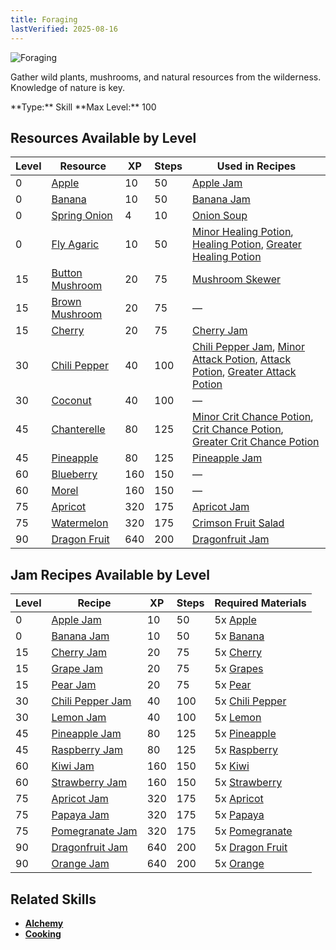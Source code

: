 ```yaml
---
title: Foraging
lastVerified: 2025-08-16
---
```


<div className="flex items-start gap-6 mb-8">
  <div className="flex-shrink-0">
    <img src="/assets/icons/foraging.png" alt="Foraging" className="w-24 h-24 border rounded-lg" />
  </div>
  <div className="flex-1">
    <div className="space-y-2">
      <p className="text-lg text-muted-foreground">Gather wild plants, mushrooms, and natural resources from the wilderness. Knowledge of nature is key.</p>
      <div className="flex flex-wrap gap-4 text-sm">
        <span className="px-2 py-1 bg-green-100 dark:bg-green-900 rounded-md">
          **Type:** Skill
        </span>
        <span className="px-2 py-1 bg-purple-100 dark:bg-purple-900 rounded-md">
          **Max Level:** 100
        </span>
      </div>
    </div>
  </div>
</div>

## Resources Available by Level

| Level | Resource                                                     | XP  | Steps | Used in Recipes |
| ----- | ------------------------------------------------------------ | --- | ----- | --------------- |
| 0     | [Apple](/docs/resources/individual/apple)                   | 10  | 50    | [Apple Jam](/docs/items/individual/apple_jam) |
| 0     | [Banana](/docs/resources/individual/banana)                 | 10  | 50    | [Banana Jam](/docs/items/individual/banana_jam) |
| 0     | [Spring Onion](/docs/resources/individual/spring_onion)     | 4   | 10    | [Onion Soup](/docs/items/individual/onion_soup) |
| 0     | [Fly Agaric](/docs/resources/individual/fly_agaric)         | 10  | 50    | [Minor Healing Potion](/docs/items/individual/minor_healing_potion), [Healing Potion](/docs/items/individual/healingpotion), [Greater Healing Potion](/docs/items/individual/greater_healing_potion) |
| 15    | [Button Mushroom](/docs/resources/individual/button_mushroom) | 20  | 75    | [Mushroom Skewer](/docs/items/individual/mushroom_skewer) |
| 15    | [Brown Mushroom](/docs/resources/individual/brown_mushroom) | 20  | 75    | — |
| 15    | [Cherry](/docs/resources/individual/cherry)                 | 20  | 75    | [Cherry Jam](/docs/items/individual/cherry_jam) |
| 30    | [Chili Pepper](/docs/resources/individual/chili_pepper)     | 40  | 100   | [Chili Pepper Jam](/docs/items/individual/chili_pepper_jam), [Minor Attack Potion](/docs/items/individual/minor_attack_potion), [Attack Potion](/docs/items/individual/attackpotion), [Greater Attack Potion](/docs/items/individual/greater_attack_potion) |
| 30    | [Coconut](/docs/resources/individual/coconut)               | 40  | 100   | — |
| 45    | [Chanterelle](/docs/resources/individual/chanterelle)       | 80  | 125   | [Minor Crit Chance Potion](/docs/items/individual/minor_crit_chance_potion), [Crit Chance Potion](/docs/items/individual/crit_chance_potion), [Greater Crit Chance Potion](/docs/items/individual/greater_crit_chance_potion) |
| 45    | [Pineapple](/docs/resources/individual/pineapple)           | 80  | 125   | [Pineapple Jam](/docs/items/individual/pineapple_jam) |
| 60    | [Blueberry](/docs/resources/individual/blueberry)           | 160 | 150   | — |
| 60    | [Morel](/docs/resources/individual/morel)                   | 160 | 150   | — |
| 75    | [Apricot](/docs/resources/individual/apricot)               | 320 | 175   | [Apricot Jam](/docs/items/individual/apricot_jam) |
| 75    | [Watermelon](/docs/resources/individual/watermelon)         | 320 | 175   | [Crimson Fruit Salad](/docs/items/individual/crimson_fruit_salad) |
| 90    | [Dragon Fruit](/docs/resources/individual/dragon_fruit)    | 640 | 200   | [Dragonfruit Jam](/docs/items/individual/dragonfruit_jam) |

## Jam Recipes Available by Level

| Level | Recipe                                                       | XP  | Steps | Required Materials |
| ----- | ------------------------------------------------------------ | --- | ----- | ------------------ |
| 0     | [Apple Jam](/docs/items/individual/apple_jam)               | 10  | 50    | 5x [Apple](/docs/resources/individual/apple) |
| 0     | [Banana Jam](/docs/items/individual/banana_jam)             | 10  | 50    | 5x [Banana](/docs/resources/individual/banana) |
| 15    | [Cherry Jam](/docs/items/individual/cherry_jam)             | 20  | 75    | 5x [Cherry](/docs/resources/individual/cherry) |
| 15    | [Grape Jam](/docs/items/individual/grape_jam)               | 20  | 75    | 5x [Grapes](/docs/resources/individual/grapes) |
| 15    | [Pear Jam](/docs/items/individual/pear_jam)                 | 20  | 75    | 5x [Pear](/docs/resources/individual/pear) |
| 30    | [Chili Pepper Jam](/docs/items/individual/chili_pepper_jam) | 40  | 100   | 5x [Chili Pepper](/docs/resources/individual/chili_pepper) |
| 30    | [Lemon Jam](/docs/items/individual/lemon_jam)               | 40  | 100   | 5x [Lemon](/docs/resources/individual/lemon) |
| 45    | [Pineapple Jam](/docs/items/individual/pineapple_jam)       | 80  | 125   | 5x [Pineapple](/docs/resources/individual/pineapple) |
| 45    | [Raspberry Jam](/docs/items/individual/raspberry_jam)       | 80  | 125   | 5x [Raspberry](/docs/resources/individual/raspberry) |
| 60    | [Kiwi Jam](/docs/items/individual/kiwi_jam)                 | 160 | 150   | 5x [Kiwi](/docs/resources/individual/kiwi) |
| 60    | [Strawberry Jam](/docs/items/individual/strawberry_jam)     | 160 | 150   | 5x [Strawberry](/docs/resources/individual/strawberry) |
| 75    | [Apricot Jam](/docs/items/individual/apricot_jam)           | 320 | 175   | 5x [Apricot](/docs/resources/individual/apricot) |
| 75    | [Papaya Jam](/docs/items/individual/papaya_jam)             | 320 | 175   | 5x [Papaya](/docs/resources/individual/papaya) |
| 75    | [Pomegranate Jam](/docs/items/individual/pomegranate_jam)   | 320 | 175   | 5x [Pomegranate](/docs/resources/individual/pomegranate) |
| 90    | [Dragonfruit Jam](/docs/items/individual/dragonfruit_jam)   | 640 | 200   | 5x [Dragon Fruit](/docs/resources/individual/dragon_fruit) |
| 90    | [Orange Jam](/docs/items/individual/orange_jam)             | 640 | 200   | 5x [Orange](/docs/resources/individual/orange) |

## Related Skills

- **[Alchemy](/docs/skills/individual/alchemy)**
- **[Cooking](/docs/skills/individual/cooking)**
